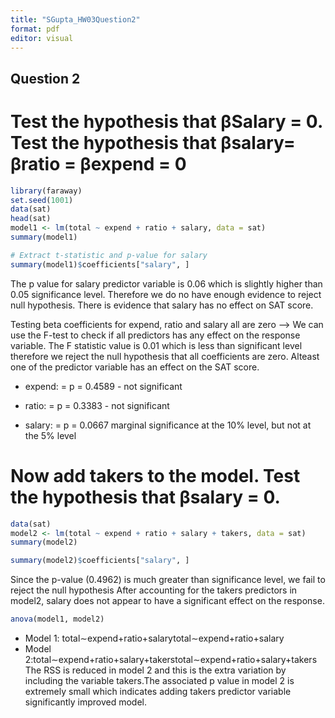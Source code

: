 ```yaml
---
title: "SGupta_HW03Question2"
format: pdf
editor: visual
---
```


## Question 2

# Test the hypothesis that βSalary = 0. Test the hypothesis that βsalary= βratio = βexpend = 0

```r
library(faraway)
set.seed(1001)
data(sat)
head(sat)
model1 <- lm(total ~ expend + ratio + salary, data = sat)
summary(model1)

```

```r
# Extract t-statistic and p-value for salary
summary(model1)$coefficients["salary", ]

```

The p value for salary predictor variable is 0.06 which is slightly higher than 0.05 significance level. Therefore we do no have enough evidence to reject null hypothesis. There is evidence that salary has no effect on SAT score.

Testing beta coefficients for expend, ratio and salary all are zero –\> We can use the F-test to check if all predictors has any effect on the response variable. The F statistic value is 0.01 which is less than significant level therefore we reject the null hypothesis that all coefficients are zero. Alteast one of the predictor variable has an effect on the SAT score.

-   expend: = p = 0.4589 - not significant

-   ratio: = p = 0.3383 - not significant

-   salary: = p = 0.0667 marginal significance at the 10% level, but not at the 5% level

# Now add takers to the model. Test the hypothesis that βsalary = 0.

```r
data(sat)
model2 <- lm(total ~ expend + ratio + salary + takers, data = sat)
summary(model2)

```

```r
summary(model2)$coefficients["salary", ]

```

Since the p-value (0.4962) is much greater than significance level, we fail to reject the null hypothesis After accounting for the takers predictors in model2, salary does not appear to have a significant effect on the response.

```r
anova(model1, model2)

```

-   Model 1: total∼expend+ratio+salarytotal∼expend+ratio+salary
-   Model 2:total∼expend+ratio+salary+takerstotal∼expend+ratio+salary+takers The RSS is reduced in model 2 and this is the extra variation by including the variable takers.The associated p value in model 2 is extremely small which indicates adding takers predictor variable significantly improved model.
